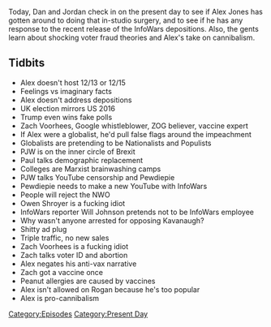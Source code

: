 {{DEFAULTSORT:
    #_EPISODE_0379:December 13-16, 2019
}}{{Episode
    | title             = December 13-16, 2019
    | caption           = Listen to this episode on [https://knowledgefight.libsyn.com/knowledge-fight-december-13-16-2019 Libsyn] [https://open.spotify.com/episode/1mAV3Wc6fKZsfB6rpK1Bln Spotify]
    | episodeNumber     = 379
    | length            = 02:05:43
    | airDate           = December 18, 2019
    | coverageStartDate = December 13, 2019
    | coverageEndDate   = December 16, 2019
    | episodeType       = [[:Category:Present Day|Present Day]]
    | appearance        = [[Zach Voorhees]], [[Paul Joseph Watson]], [[Pewdiepie]], [[Owen Shroyer]], [[Will Johnson]], [[Brett Kavanaugh]], [[Joe Rogan]]
    | oocDrop           = Merry Christmas from InfoWars
    | previousEpisode   = [[378: Formulaic Objections Part 2]]
    | nextEpisode       = [[380: December 19-20, 2019]]
}}

{{Stub}}

Today, Dan and Jordan check in on the present day to see if Alex Jones has gotten around to doing that in-studio surgery, and to see if he has any response to the recent release of the InfoWars depositions. Also, the gents learn about shocking voter fraud theories and Alex's take on cannibalism.

==Tidbits==

*Alex doesn't host 12/13 or 12/15
*Feelings vs imaginary facts
*Alex doesn't address depositions
*UK election mirrors US 2016
*Trump even wins fake polls
*Zach Voorhees, Google whistleblower, ZOG believer, vaccine expert
*If Alex were a globalist, he'd pull false flags around the impeachment
*Globalists are pretending to be Nationalists and Populists
*PJW is on the inner circle of Brexit
*Paul talks demographic replacement
*Colleges are Marxist brainwashing camps
*PJW talks YouTube censorship and Pewdiepie
*Pewdiepie needs to make a new YouTube with InfoWars
*People will reject the NWO
*Owen Shroyer is a fucking idiot
*InfoWars reporter Will Johnson pretends not to be InfoWars employee
*Why wasn't anyone arrested for opposing Kavanaugh?
*Shitty ad plug
*Triple traffic, no new sales
*Zach Voorhees is a fucking idiot
*Zach talks voter ID and abortion
*Alex negates his anti-vax narrative
*Zach got a vaccine once
*Peanut allergies are caused by vaccines
*Alex isn't allowed on Rogan because he's too popular
*Alex is pro-cannibalism

[[Category:Episodes]]
[[Category:Present Day]]
